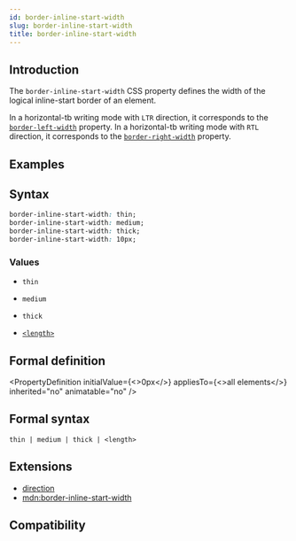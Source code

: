 ```yaml
---
id: border-inline-start-width
slug: border-inline-start-width
title: border-inline-start-width
---
```


## Introduction

The `border-inline-start-width` CSS property defines the width of the logical inline-start border of an element.

In a horizontal-tb writing mode with `LTR` direction, it corresponds to the [`border-left-width`](./border-left-width) property.
In a horizontal-tb writing mode with `RTL` direction, it corresponds to the [`border-right-width`](./border-right-width) property.

## Examples


<Go
  example="css-api"
  defaultFile="src/border-inline-start-width/App.tsx"
  img="/assets/doc/css/border-inline-width.jpg"
  defaultEntryFile="dist/border-inline-start-width.lynx.bundle"
  entry="src/border-inline-start-width"
/>

## Syntax

```css
border-inline-start-width: thin;
border-inline-start-width: medium;
border-inline-start-width: thick;
border-inline-start-width: 10px;
```

### Values

- `thin`

- `medium`

- `thick`

- [`<length>`](api/css/data-type/length)

## Formal definition


<PropertyDefinition
  initialValue={<>0px</>}
  appliesTo={<>all elements</>}
  inherited="no"
  animatable="no"
/>

## Formal syntax

```
thin | medium | thick | <length>
```

## Extensions

- [direction](./direction)
- [mdn:border-inline-start-width](https://developer.mozilla.org/en-US/docs/Web/CSS/border-inline-start-width)

## Compatibility


<LegacyCompatTable metadata="css/properties/border-inline-start-width" />
